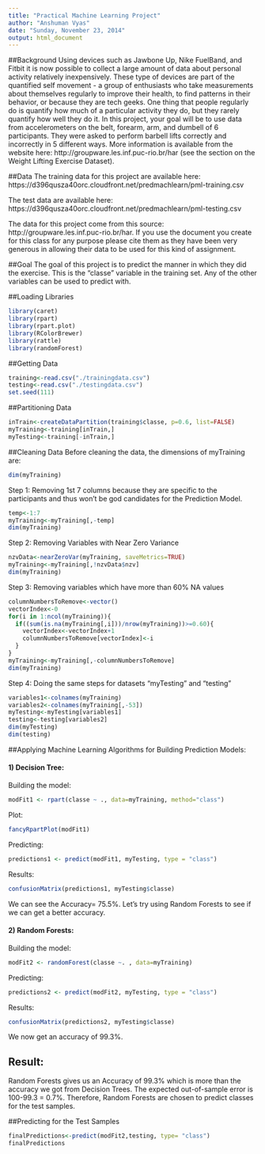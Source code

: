 ```yaml
---
title: "Practical Machine Learning Project"
author: "Anshuman Vyas"
date: "Sunday, November 23, 2014"
output: html_document
---
```


##Background
Using devices such as Jawbone Up, Nike FuelBand, and Fitbit it is now possible to collect a large amount of data about personal activity relatively inexpensively. These type of devices are part of the quantified self movement - a group of enthusiasts who take measurements about themselves regularly to improve their health, to find patterns in their behavior, or because they are tech geeks. One thing that people regularly do is quantify how much of a particular activity they do, but they rarely quantify how well they do it. In this project, your goal will be to use data from accelerometers on the belt, forearm, arm, and dumbell of 6 participants. They were asked to perform barbell lifts correctly and incorrectly in 5 different ways. More information is available from the website here: http://groupware.les.inf.puc-rio.br/har (see the section on the Weight Lifting Exercise Dataset). 


##Data 
The training data for this project are available here: 
https://d396qusza40orc.cloudfront.net/predmachlearn/pml-training.csv

The test data are available here: 
https://d396qusza40orc.cloudfront.net/predmachlearn/pml-testing.csv

The data for this project come from this source: http://groupware.les.inf.puc-rio.br/har. If you use the document you create for this class for any purpose please cite them as they have been very generous in allowing their data to be used for this kind of assignment. 

##Goal
The goal of this project is to predict the manner in which they did the exercise. This is the "classe" variable in the training set. Any of the other variables can be used to predict with.

##Loading Libraries
```r
library(caret)
library(rpart)
library(rpart.plot)
library(RColorBrewer)
library(rattle)
library(randomForest)
```

##Getting Data
```r
training<-read.csv("./trainingdata.csv")
testing<-read.csv("./testingdata.csv")
set.seed(111)
```

##Partitioning Data
```r
inTrain<-createDataPartition(training$classe, p=0.6, list=FALSE)
myTraining<-training[inTrain,]
myTesting<-training[-inTrain,]
```

##Cleaning Data
Before cleaning the data, the dimensions of myTraining are:
```r
dim(myTraining)
```

Step 1: Removing 1st 7 columns because they are specific to the participants and thus won't be god candidates for the Prediction Model.
```r
temp<-1:7
myTraining<-myTraining[,-temp]
dim(myTraining)
```

Step 2: Removing Variables with Near Zero Variance
```r
nzvData<-nearZeroVar(myTraining, saveMetrics=TRUE)
myTraining<-myTraining[,!nzvData$nzv]
dim(myTraining)
```

Step 3: Removing variables which have more than 60% NA values
```r
columnNumbersToRemove<-vector()
vectorIndex<-0
for(i in 1:ncol(myTraining)){
  if((sum(is.na(myTraining[,i]))/nrow(myTraining))>=0.60){
    vectorIndex<-vectorIndex+1
    columnNumbersToRemove[vectorIndex]<-i
  }
}
myTraining<-myTraining[,-columnNumbersToRemove]
dim(myTraining)
```

Step 4: Doing the same steps for datasets "myTesting" and "testing"
```r
variables1<-colnames(myTraining)
variables2<-colnames(myTraining[,-53])
myTesting<-myTesting[variables1]
testing<-testing[variables2]
dim(myTesting)
dim(testing)
```


##Applying Machine Learning Algorithms for Building Prediction Models:

#### 1) Decision Tree:

Building the model:
```r
modFit1 <- rpart(classe ~ ., data=myTraining, method="class")
```

Plot:
```r
fancyRpartPlot(modFit1)
```

Predicting:
```r
predictions1 <- predict(modFit1, myTesting, type = "class")
```

Results:
```r
confusionMatrix(predictions1, myTesting$classe)
``` 

We can see the Accuracy= 75.5%. Let's try using Random Forests to see if we can get a better accuracy.

#### 2) Random Forests:

Building the model:
```r
modFit2 <- randomForest(classe ~. , data=myTraining)
```

Predicting:
```r
predictions2 <- predict(modFit2, myTesting, type = "class")
```

Results:
```r
confusionMatrix(predictions2, myTesting$classe)
``` 

We now get an accuracy of 99.3%.

## Result:
Random Forests gives us an Accuracy of 99.3% which is more than the accuracy we got from Decision Trees. 
The expected out-of-sample error is 100-99.3 = 0.7%.
Therefore, Random Forests are chosen to predict classes for the test samples.

##Predicting for the Test Samples
```r
finalPredictions<-predict(modFit2,testing, type= "class")
finalPredictions
``` 